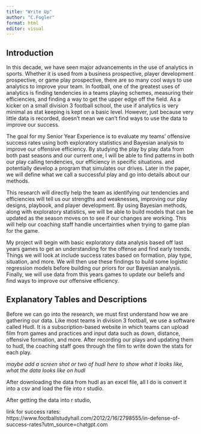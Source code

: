 ```yaml
---
title: "Write Up"
author: "C.Fogler"
format: html
editor: visual
---
```


## Introduction

In this decade, we have seen major advancements in the use of analytics in sports. Whether it is used from a business prospective, player development prospective, or game play prospective, there are so many cool ways to use analytics to improve your team. In football, one of the greatest uses of analytics is finding tendencies in a teams playing schemes, measuring their efficiencies, and finding a way to get the upper edge off the field. As a kicker on a small division 3 football school, the use if analytics is very minimal as stat keeping is kept on a basic level. However, just because very little data is recorded, doesn't mean we can't find ways to use the data to improve our success.

The goal for my Senior Year Experience is to evaluate my teams' offensive success rates using both exploratory statistics and Bayesian analysis to improve our offensive efficiency. By studying the play by play data from both past seasons and our current one, I will be able to find patterns in both our play calling tendencies, our efficiency in specific situations. and potentially develop a program that simulates our drives. Later in the paper, we will define what we call a successful play and go into details about our methods.

This research will directly help the team as identifying our tendencies and efficiencies will tell us our strengths and weaknesses, improving our play designs, playbook, and player development. By using Bayesian methods, along with exploratory statistics, we will be able to build models that can be updated as the season moves on to see if our changes are working. This will help our coaching staff handle uncertainties when trying to game plan for the game.

My project will begin with basic exploratory data analysis based off last years games to get an understanding for the offense and find early trends. Things we will look at include success rates based on formation, play type, situation, and more. We will then use these findings to build some logistic regression models before building our priors for our Bayesian analysis. Finally, we will use data from this years games to update our beliefs and find ways to improve our offensive efficiency.

## Explanatory Tables and Descriptions

Before we can go into the research, we must first understand how we are gathering our data. Like most teams in division 3 football, we use a software called Hudl. It is a subscription-based website in which teams can upload film from games and practices and input data such as down, distance, offensive formation, and more. After recording our plays and updating them to hudl, the coaching staff goes through the film to write down the stats for each play. 

*maybe add a screen shot or two of hudl here to show what it looks like, what the data looks like on hudl*

After downloading the data from hudl as an excel file, all I do is convert it into a csv and load the file into r studio.

After getting the data into r studio, 


link for success rates: https://www.footballstudyhall.com/2012/2/16/2798555/in-defense-of-success-rates?utm_source=chatgpt.com 
